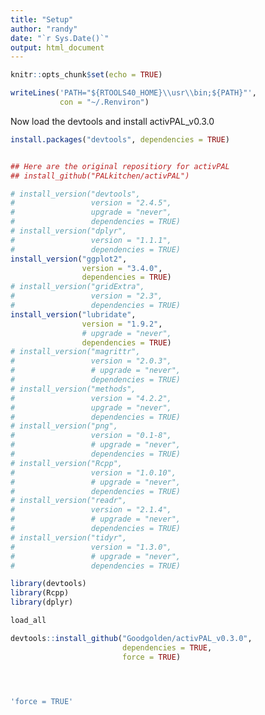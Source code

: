 ```yaml
---
title: "Setup"
author: "randy"
date: "`r Sys.Date()`"
output: html_document
---
```


```r
knitr::opts_chunk$set(echo = TRUE)
```

```r
writeLines('PATH="${RTOOLS40_HOME}\\usr\\bin;${PATH}"',
           con = "~/.Renviron")
```

Now load the devtools and install activPAL_v0.3.0

```r
install.packages("devtools", dependencies = TRUE)


## Here are the original repositiory for activPAL
## install_github("PALkitchen/activPAL")

# install_version("devtools",
#                 version = "2.4.5",
#                 upgrade = "never",
#                 dependencies = TRUE)
# install_version("dplyr",
#                 version = "1.1.1",
#                 dependencies = TRUE)
install_version("ggplot2",
                version = "3.4.0",
                dependencies = TRUE)
# install_version("gridExtra",
#                 version = "2.3",
#                 dependencies = TRUE)
install_version("lubridate",
                version = "1.9.2",
                # upgrade = "never",
                dependencies = TRUE)
# install_version("magrittr",
#                 version = "2.0.3",
#                 # upgrade = "never",
#                 dependencies = TRUE)
# install_version("methods", 
#                 version = "4.2.2",
#                 upgrade = "never",
#                 dependencies = TRUE)
# install_version("png",
#                 version = "0.1-8",
#                 # upgrade = "never",
#                 dependencies = TRUE)
# install_version("Rcpp", 
#                 version = "1.0.10",
#                 # upgrade = "never",
#                 dependencies = TRUE)
# install_version("readr",
#                 version = "2.1.4",
#                 # upgrade = "never",
#                 dependencies = TRUE)
# install_version("tidyr",
#                 version = "1.3.0",
#                 # upgrade = "never",
#                 dependencies = TRUE)
```


```r
library(devtools)
library(Rcpp)
library(dplyr)

load_all

devtools::install_github("Goodgolden/activPAL_v0.3.0", 
                         dependencies = TRUE,
                         force = TRUE)




'force = TRUE'
```








